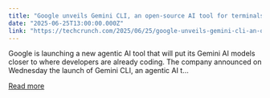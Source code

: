 ```yaml
---
title: "Google unveils Gemini CLI, an open-source AI tool for terminals"
date: "2025-06-25T13:00:00.000Z"
link: "https://techcrunch.com/2025/06/25/google-unveils-gemini-cli-an-open-source-ai-tool-for-terminals/"
---
```


Google is launching a new agentic AI tool that will put its Gemini AI models closer to where developers are already coding. The company announced on Wednesday the launch of Gemini CLI, an agentic AI t...

[Read more](https://techcrunch.com/2025/06/25/google-unveils-gemini-cli-an-open-source-ai-tool-for-terminals/)
